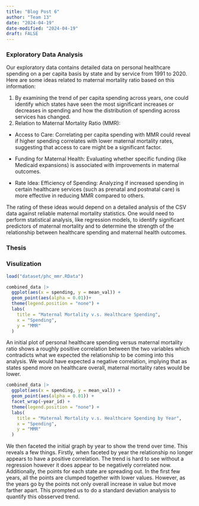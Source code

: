 ```yaml
---
title: "Blog Post 6"
author: "Team 13"
date: "2024-04-19"
date-modified: "2024-04-19"
draft: FALSE
---
```

### Exploratory Data Analysis
Our exploratory data contains detailed data on personal healthcare spending on a per capita basis by state and by service from 1991 to 2020. Here are some ideas related to maternal mortality ratio based on this information:

  1. By examining the trend of per capita spending across years, one could identify which states have seen the most significant increases or decreases in spending and how the distribution of spending across services has changed.
  2. Relation to Maternal Mortality Ratio (MMR):
  
  - Access to Care: Correlating per capita spending with MMR could reveal if higher spending correlates with lower maternal mortality rates, suggesting that access to care might be a significant factor.
    
  - Funding for Maternal Health: Evaluating whether specific funding (like Medicaid expansions) is associated with improvements in maternal outcomes.
    
  - Rate Idea: Efficiency of Spending: Analyzing if increased spending in certain healthcare services (such as prenatal and postnatal care) is more effective in reducing MMR compared to others.

The rating of these ideas would depend on a detailed analysis of the CSV data against reliable maternal mortality statistics. One would need to perform statistical analysis, like regression models, to identify significant predictors of maternal mortality and to determine the strength of the relationship between healthcare spending and maternal health outcomes.

### Thesis

### Visulization

``` r
load("dataset/phc_mmr.RData")

combined_data |> 
  ggplot(aes(x = spending, y = mean_val)) + 
  geom_point(aes(alpha = 0.01))+  
  theme(legend.position = "none") + 
  labs(
    title = "Maternal Mortality v.s. Healthcare Spending",
    x = "Spending",
    y = "MMR"
  )
```

An initial plot of personal healthcare spending versus maternal mortality ratio shows a roughly positive correlation between the two variables which contradicts what we expected the relationship to be coming into this analysis. We would have expected a negative correlation, implying that as states spend more on healthcare overall, maternal mortality rates would be lower.

```r
combined_data |> 
  ggplot(aes(x = spending, y = mean_val)) + 
  geom_point(aes(alpha = 0.01)) + 
  facet_wrap(~year_id) +  
  theme(legend.position = "none") + 
  labs(
    title = "Maternal Mortality v.s. Healthcare Spending by Year",
    x = "Spending",
    y = "MMR"
  )
```

We then faceted the initial graph by year to show the trend over time. This reveals a few things. Firstly, when faceted by year the relationship no longer appears to have a positive correlation. The trend is hard to see without a regression however it does appear to be negatively correlated now. Additionally, the points for each state are spreading out. In the first few years, all the points are clumped together with lower values. However, as the years go by the points not only overall increase in value but move farther apart. This prompted us to do a standard deviation analysis to quantify this obsserved trend. 

